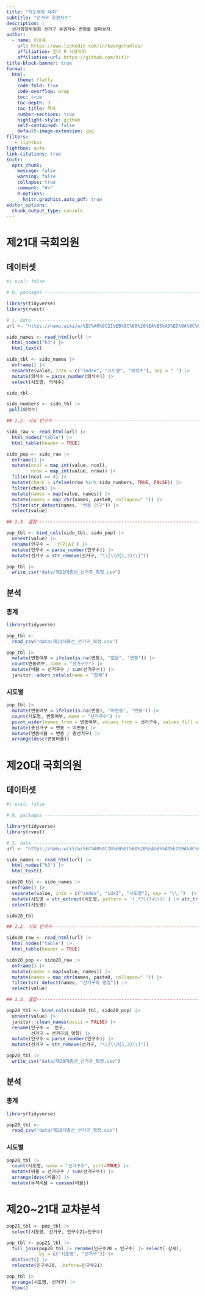 ```yaml
---
title: "지도제작 대회"
subtitle: "선거구 유권자수"
description: |
  선거획정위원회 선거구 유권자수 변화를 살펴보자.
author:
  - name: 이광춘
    url: https://www.linkedin.com/in/kwangchunlee/
    affiliation: 한국 R 사용자회
    affiliation-url: https://github.com/bit2r
title-block-banner: true
format:
  html:
    theme: flatly
    code-fold: true
    code-overflow: wrap
    toc: true
    toc-depth: 3
    toc-title: 목차
    number-sections: true
    highlight-style: github    
    self-contained: false
    default-image-extension: jpg
filters:
   - lightbox
lightbox: auto
link-citations: true
knitr:
  opts_chunk: 
    message: false
    warning: false
    collapse: true
    comment: "#>" 
    R.options:
      knitr.graphics.auto_pdf: true
editor_options: 
  chunk_output_type: console
---
```




# 제21대 국회의원

## 데이터셋

``` r
#| eval: false

# 0. packages -------------------------------------------------------------

library(tidyverse)
library(rvest)

# 1. data -----------------------------------------------------------------
url <- "https://namu.wiki/w/%EC%A0%9C21%EB%8C%80%20%EA%B5%AD%ED%9A%8C%EC%9D%98%EC%9B%90%20%EC%84%A0%EA%B1%B0/%EC%84%A0%EA%B1%B0%EA%B5%AC%20%ED%9A%8D%EC%A0%95"

sido_names <- read_html(url) |> 
  html_nodes("h3") |> 
  html_text()

sido_tbl <- sido_names |> 
  enframe() |> 
  separate(value, into = c("index", "시도명", "의석수"), sep = " ") |> 
  mutate(의석수 = parse_number(의석수)) |> 
  select(시도명, 의석수)

sido_tbl

sido_numbers <- sido_tbl |> 
 pull(의석수)

## 1.2. 시도 인구수-----------------------------------------------------------------

sido_raw <- read_html(url) |> 
  html_nodes("table") |> 
  html_table(header = TRUE)

sido_pop <- sido_raw |> 
  enframe() |> 
  mutate(ncol = map_int(value, ncol),
         nrow = map_int(value, nrow)) |> 
  filter(ncol == 4) |> 
  mutate(check = ifelse(nrow %in% sido_numbers, TRUE, FALSE)) |> 
  filter(check) |> 
  mutate(names = map(value, names)) |> 
  mutate(names = map_chr(names, paste0, collapse=" ")) |> 
  filter(str_detect(names, "변동 인구")) |> 
  select(value) 

## 1.3. 결합-----------------------------------------------------------------

pop_tbl <- bind_cols(sido_tbl, sido_pop) |> 
  unnest(value) |> 
  rename(인구수 =  `인구[A]`) |> 
  mutate(인구수 = parse_number(인구수)) |> 
  mutate(선거구 = str_remove(선거구, "\\[\\d{1,3}\\]"))  

pop_tbl |> 
  write_csv("data/제21대총선_선거구_획정.csv")

```

## 분석

### 총계

```r
library(tidyverse)

pop_tbl <- 
  read_csv("data/제21대총선_선거구_획정.csv")

pop_tbl |> 
  mutate(변동여부 = ifelse(is.na(변동), "없음", "변동")) |> 
  count(변동여부, name = "선거구수") |> 
  mutate(비율 = 선거구수 / sum(선거구수)) |> 
  janitor::adorn_totals(name = "합계")
```

### 시도별

```r
pop_tbl |> 
  mutate(변동여부 = ifelse(is.na(변동), "미변동", "변동")) |> 
  count(시도명, 변동여부, name = "선거구수") |> 
  pivot_wider(names_from = 변동여부, values_from = 선거구수, values_fill = 0) |> 
  mutate(총선거구 = 변동 + 미변동) |> 
  mutate(변동비율 = 변동 / 총선거구) |> 
  arrange(desc(변동비율))
```


# 제20대 국회의원

## 데이터셋

``` r
#| eval: false

# 0. packages -------------------------------------------------------------

library(tidyverse)
library(rvest)

# 1. data -----------------------------------------------------------------
url <- "https://namu.wiki/w/%EC%A0%9C20%EB%8C%80%20%EA%B5%AD%ED%9A%8C%EC%9D%98%EC%9B%90%20%EC%84%A0%EA%B1%B0/%EC%84%A0%EA%B1%B0%EA%B5%AC%20%ED%9A%8D%EC%A0%95"

sido_names <- read_html(url) |> 
  html_nodes("h3") |> 
  html_text()

sido20_tbl <- sido_names |> 
  enframe() |> 
  separate(value, into = c("index", "idx2", "시도명"), sep = "\\.")  |> 
  mutate(시도명 = str_extract(시도명, pattern = '(.*?)(?=\\[)') |> str_trim())  |> 
  select(시도명)

sido20_tbl

## 1.2. 시도 인구수-----------------------------------------------------------------

sido20_raw <- read_html(url) |> 
  html_nodes("table") |> 
  html_table(header = TRUE)

sido20_pop <- sido20_raw |> 
  enframe() |> 
  mutate(names = map(value, names)) |> 
  mutate(names = map_chr(names, paste0, collapse=" ")) |> 
  filter(str_detect(names, "선거구의 명칭")) |> 
  select(value) 

## 1.3. 결합-----------------------------------------------------------------

pop20_tbl <- bind_cols(sido20_tbl, sido20_pop) |> 
  unnest(value) |> 
  janitor::clean_names(ascii = FALSE) |> 
  rename(인구수 =  인구,
         선거구 = 선거구의_명칭) |> 
  mutate(인구수 = parse_number(인구수)) |> 
  mutate(선거구 = str_remove(선거구, "\\[\\d{1,3}\\]"))

pop20_tbl |> 
  write_csv("data/제20대총선_선거구_획정.csv")

```

## 분석

### 총계

```r
library(tidyverse)

pop20_tbl <- 
  read_csv("data/제20대총선_선거구_획정.csv")
```

### 시도별

```r
pop20_tbl |> 
  count(시도명, name = "선거구수", sort=TRUE) |> 
  mutate(비율 = 선거구수 / sum(선거구수)) |> 
  arrange(desc(비율)) |> 
  mutate(누적비율 = cumsum(비율)) 
```

# 제20~21대 교차분석

```r
pop21_tbl <- pop_tbl |> 
  select(시도명, 선거구, 인구수21=인구수)

pop_tbl <- pop21_tbl |> 
  full_join(pop20_tbl |> rename(인구수20 = 인구수) |> select(-상세), 
            by = c("시도명", "선거구")) |> 
  distinct() |> 
  relocate(인구수20, .before=인구수21)

pop_tbl |> 
  arrange(시도명, 선거구) |> 
  View()

```


